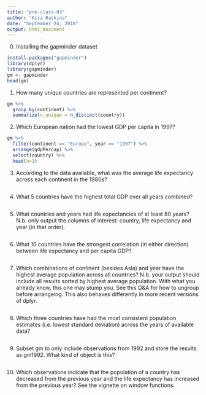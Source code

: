 ```yaml
---
title: "pre-class-03"
author: "Kira Raskina"
date: "September 24, 2018"
output: html_document
---
```

0. Installing the gapminder dataset
```r
install.packages("gapminder")
library(dplyr)
library(gapminder)
gm <- gapminder
head(gm)
```

1. How many unique countries are represented per continent?

```r
gm %>%
  group_by(continent) %>%
  summarize(n_unique = n_distinct(country))
```

2. Which European nation had the lowest GDP per capita in 1997?

```r
gm %>%
  filter(continent == "Europe", year == "1997") %>%
  arrange(gdpPercap) %>%
  select(country) %>%
  head(n=1)
```

3. According to the data available, what was the average life expectancy across each continent in the 1980s?

```r

```

4. What 5 countries have the highest total GDP over all years combined?

```r

```

5. What countries and years had life expectancies of at least 80 years? N.b. only output the columns of interest: country, life expectancy and year (in that order).

```r

```

6. What 10 countries have the strongest correlation (in either direction) between life expectancy and per capita GDP?

```r

```

7. Which combinations of continent (besides Asia) and year have the highest average population across all countries? N.b. your output should include all results sorted by highest average population. With what you already know, this one may stump you. See this Q&A for how to ungroup before arrangeing. This also behaves differently in more recent versions of dplyr.

```r

```

8. Which three countries have had the most consistent population estimates (i.e. lowest standard deviation) across the years of available data?

```r

```

9. Subset gm to only include observations from 1992 and store the results as gm1992. What kind of object is this?

```r

```

10. Which observations indicate that the population of a country has decreased from the previous year and the life expectancy has increased from the previous year? See the vignette on window functions.

```r

```

